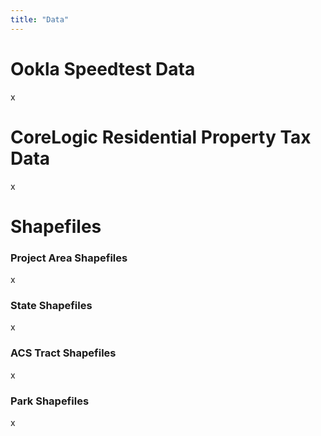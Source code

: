 ```yaml
---
title: "Data"
---
```


# Ookla Speedtest Data
x

# CoreLogic Residential Property Tax Data
x

# Shapefiles
### Project Area Shapefiles
x

### State Shapefiles
x

### ACS Tract Shapefiles
x

### Park Shapefiles
x



